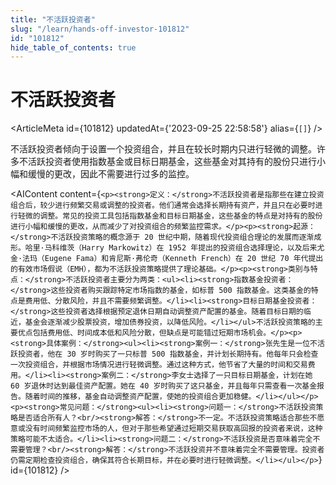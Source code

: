 ```yaml
---
title: "不活跃投资者"
slug: "/learn/hands-off-investor-101812"
id: "101812"
hide_table_of_contents: true
---
```



# 不活跃投资者

<ArticleMeta id={101812} updatedAt={'2023-09-25 22:58:58'} alias={`[]`} />
<div className='border-solid border-b border-t-0 my-4 border-[var(--ifm-color-gray-300)]' />

不活跃投资者倾向于设置一个投资组合，并且在较长时期内只进行轻微的调整。许多不活跃投资者使用指数基金或目标日期基金，这些基金对其持有的股份只进行小幅和缓慢的更改，因此不需要进行过多的监控。

<AIContent content={`<p><strong>定义：</strong>不活跃投资者是指那些在建立投资组合后，较少进行频繁交易或调整的投资者。他们通常会选择长期持有资产，并且只在必要时进行轻微的调整。常见的投资工具包括指数基金和目标日期基金，这些基金的特点是对持有的股份进行小幅和缓慢的更改，从而减少了对投资组合的频繁监控需求。</p><p><strong>起源：</strong>不活跃投资策略的概念源于 20 世纪中期，随着现代投资组合理论的发展而逐渐成形。哈里·马科维茨（Harry Markowitz）在 1952 年提出的投资组合选择理论，以及后来尤金·法玛（Eugene Fama）和肯尼斯·弗伦奇（Kenneth French）在 20 世纪 70 年代提出的有效市场假说（EMH），都为不活跃投资策略提供了理论基础。</p><p><strong>类别与特点：</strong>不活跃投资者主要分为两类：<ul><li><strong>指数基金投资者：</strong>这些投资者购买跟踪特定市场指数的基金，如标普 500 指数基金。这类基金的特点是费用低、分散风险，并且不需要频繁调整。</li><li><strong>目标日期基金投资者：</strong>这些投资者选择根据预定退休日期自动调整资产配置的基金。随着目标日期的临近，基金会逐渐减少股票投资，增加债券投资，以降低风险。</li></ul>不活跃投资策略的主要优点包括费用低、时间成本低和风险分散，但缺点是可能错过短期市场机会。</p><p><strong>具体案例：</strong><ul><li><strong>案例一：</strong>张先生是一位不活跃投资者，他在 30 岁时购买了一只标普 500 指数基金，并计划长期持有。他每年只会检查一次投资组合，并根据市场情况进行轻微调整。通过这种方式，他节省了大量的时间和交易费用。</li><li><strong>案例二：</strong>李女士选择了一只目标日期基金，计划在她 60 岁退休时达到最佳资产配置。她在 40 岁时购买了这只基金，并且每年只需查看一次基金报告。随着时间的推移，基金自动调整资产配置，使她的投资组合更加稳健。</li></ul></p><p><strong>常见问题：</strong><ul><li><strong>问题一：</strong>不活跃投资策略是否适合所有人？<br/><strong>解答：</strong>不一定。不活跃投资策略适合那些不愿意或没有时间频繁监控市场的人，但对于那些希望通过短期交易获取高回报的投资者来说，这种策略可能不太适合。</li><li><strong>问题二：</strong>不活跃投资是否意味着完全不需要管理？<br/><strong>解答：</strong>不活跃投资并不意味着完全不需要管理。投资者仍需定期检查投资组合，确保其符合长期目标，并在必要时进行轻微调整。</li></ul></p>`} id={101812} />
